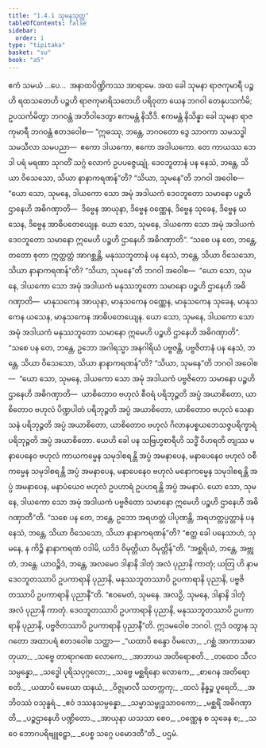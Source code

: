 ```yaml
---
title: "1.4.1 သုမနသုတ္တ"
tableOfContents: false
sidebar:
  order: 1
type: "tipitaka"
basket: "su"
book: "a5"
---
```



<DynamicBreadcrumb />

<Division number="31" book="a5" e="ch" v="16" p="27">

<Paragraph number="133" book="a5">
ဧကံ သမယံ …ပေ…  အနာထပိဏ္ဍိကဿ အာရာမေ. အထ ခေါ သုမနာ ရာဇကုမာရီ ပဉ္စဟိ ရထသတေဟိ ပဉ္စဟိ ရာဇကုမာရိသတေဟိ ပရိဝုတာ ယေန ဘဂဝါ တေနုပသင်္ကမိ; ဥပသင်္ကမိတွာ ဘဂဝန္တံ အဘိဝါဒေတွာ ဧကမန္တံ နိသီဒိ. ဧကမန္တံ နိသိန္နာ ခေါ သုမနာ ရာဇကုမာရီ ဘဂဝန္တံ ဧတဒဝေါစ—
</Paragraph>

<Paragraph number="134" book="a5">
“ဣဓဿု, ဘန္တေ, ဘဂဝတော ဒွေ သာဝကာ သမသဒ္ဓါ သမသီလာ သမပညာ—  ဧကော ဒါယကော, ဧကော အဒါယကော. တေ ကာယဿ ဘေဒါ ပရံ မရဏာ သုဂတိံ သဂ္ဂံ လောကံ ဥပပဇ္ဇေယျုံ. ဒေဝဘူတာနံ ပန နေသံ, ဘန္တေ, သိယာ ဝိသေသော, သိယာ နာနာကရဏန်”တိ?
</Paragraph>

<Paragraph number="135" book="a5">
“သိယာ, သုမနေ”တိ ဘဂဝါ အဝေါစ—  “ယော သော, သုမနေ, ဒါယကော သော အမုံ အဒါယကံ ဒေဝဘူတော သမာနော ပဉ္စဟိ ဌာနေဟိ အဓိဂဏှာတိ—  ဒိဗ္ဗေန အာယုနာ, ဒိဗ္ဗေန ဝဏ္ဏေန, ဒိဗ္ဗေန သုခေန, ဒိဗ္ဗေန ယသေန, ဒိဗ္ဗေန အာဓိပတေယျေန. ယော သော, သုမနေ, ဒါယကော သော အမုံ အဒါယကံ ဒေဝဘူတော သမာနော ဣမေဟိ ပဉ္စဟိ ဌာနေဟိ အဓိဂဏှာတိ”.
</Paragraph>

<Paragraph number="136" book="a5">
“သစေ ပန တေ, ဘန္တေ, တတော စုတာ ဣတ္ထတ္တံ အာဂစ္ဆန္တိ, မနုဿဘူတာနံ ပန နေသံ, ဘန္တေ, သိယာ ဝိသေသော, သိယာ နာနာကရဏန်”တိ? “သိယာ, သုမနေ”တိ ဘဂဝါ အဝေါစ—  “ယော သော, သုမနေ, ဒါယကော သော အမုံ အဒါယကံ မနုဿဘူတော သမာနော ပဉ္စဟိ ဌာနေဟိ အဓိဂဏှာတိ—  မာနုသကေန အာယုနာ, မာနုသကေန ဝဏ္ဏေန, မာနုသကေန သုခေန, မာနုသကေန ယသေန, မာနုသကေန အာဓိပတေယျေန. ယော သော, သုမနေ, ဒါယကော သော အမုံ အဒါယကံ မနုဿဘူတော သမာနော ဣမေဟိ ပဉ္စဟိ ဌာနေဟိ အဓိဂဏှာတိ”.
</Paragraph>

<Paragraph number="137" book="a5">
“သစေ ပန တေ, ဘန္တေ, ဥဘော အဂါရသ္မာ အနဂါရိယံ ပဗ္ဗဇန္တိ, ပဗ္ဗဇိတာနံ ပန နေသံ, ဘန္တေ, သိယာ ဝိသေသော, သိယာ နာနာကရဏန်”တိ? “သိယာ, သုမနေ”တိ ဘဂဝါ အဝေါစ—  “ယော သော, သုမနေ, ဒါယကော သော အမုံ အဒါယကံ ပဗ္ဗဇိတော သမာနော ပဉ္စဟိ ဌာနေဟိ အဓိဂဏှာတိ—  ယာစိတောဝ ဗဟုလံ စီဝရံ ပရိဘုဉ္ဇတိ အပ္ပံ အယာစိတော, ယာစိတောဝ ဗဟုလံ ပိဏ္ဍပါတံ ပရိဘုဉ္ဇတိ အပ္ပံ အယာစိတော, ယာစိတောဝ ဗဟုလံ သေနာသနံ ပရိဘုဉ္ဇတိ အပ္ပံ အယာစိတော, ယာစိတောဝ ဗဟုလံ ဂိလာနပစ္စယဘေသဇ္ဇပရိက္ခာရံ ပရိဘုဉ္ဇတိ အပ္ပံ အယာစိတော. ယေဟိ ခေါ ပန သဗြဟ္မစာရီဟိ သဒ္ဓိံ ဝိဟရတိ တျဿ မနာပေနေဝ ဗဟုလံ ကာယကမ္မေန သမုဒါစရန္တိ အပ္ပံ အမနာပေန, မနာပေနေဝ ဗဟုလံ ဝစီကမ္မေန သမုဒါစရန္တိ အပ္ပံ အမနာပေန, မနာပေနေဝ ဗဟုလံ မနောကမ္မေန သမုဒါစရန္တိ အပ္ပံ အမနာပေန, မနာပံယေဝ ဗဟုလံ ဥပဟာရံ ဥပဟရန္တိ အပ္ပံ အမနာပံ. ယော သော, သုမနေ, ဒါယကော သော အမုံ အဒါယကံ ပဗ္ဗဇိတော သမာနော ဣမေဟိ ပဉ္စဟိ ဌာနေဟိ အဓိဂဏှာတီ”တိ.
</Paragraph>

<Paragraph number="138" book="a5">
“သစေ ပန တေ, ဘန္တေ, ဥဘော အရဟတ္တံ ပါပုဏန္တိ, အရဟတ္တပ္ပတ္တာနံ ပန နေသံ, ဘန္တေ, သိယာ ဝိသေသော, သိယာ နာနာကရဏန်”တိ? “ဧတ္ထ ခေါ ပနေသာဟံ, သုမနေ, န ကိဉ္စိ နာနာကရဏံ ဝဒါမိ, ယဒိဒံ ဝိမုတ္တိယာ ဝိမုတ္တိန်”တိ.
</Paragraph>

<Paragraph number="139" book="a5">
“အစ္ဆရိယံ, ဘန္တေ, အဗ္ဘုတံ, ဘန္တေ. ယာဝဉ္စိဒံ, ဘန္တေ, အလမေဝ ဒါနာနိ ဒါတုံ အလံ ပုညာနိ ကာတုံ; ယတြ ဟိ နာမ ဒေဝဘူတဿာပိ ဥပကာရာနိ ပုညာနိ, မနုဿဘူတဿာပိ ဥပကာရာနိ ပုညာနိ, ပဗ္ဗဇိတဿာပိ ဥပကာရာနိ ပုညာနီ”တိ. “ဧဝမေတံ, သုမနေ. အလဉှိ, သုမနေ, ဒါနာနိ ဒါတုံ အလံ ပုညာနိ ကာတုံ. ဒေဝဘူတဿာပိ ဥပကာရာနိ ပုညာနိ, မနုဿဘူတဿာပိ ဥပကာရာနိ ပုညာနိ, ပဗ္ဗဇိတဿာပိ ဥပကာရာနိ ပုညာနီ”တိ.
</Paragraph>

<Paragraph number="140" book="a5">
ဣဒမဝေါစ ဘဂဝါ. ဣဒံ ဝတွာန သုဂတော အထာပရံ ဧတဒဝေါစ သတ္ထာ—
</Paragraph>

<Paragraph number="141" type="verses" book="a5">
_“ယထာပိ စန္ဒော ဝိမလော,_  
_ဂစ္ဆံ အာကာသဓာတုယာ;_  
_သဗ္ဗေ တာရာဂဏေ လောကေ,_  
_အာဘာယ အတိရောစတိ._  

</Paragraph>

<Paragraph number="142" type="verses" book="a5">
_တထေဝ သီလသမ္ပန္နော,_  
_သဒ္ဓေါ ပုရိသပုဂ္ဂလော;_  
_သဗ္ဗေ မစ္ဆရိနော လောကေ,_  
_စာဂေန အတိရောစတိ._  

</Paragraph>

<Paragraph number="143" type="verses" book="a5">
_ယထာပိ မေဃော ထနယံ,_  
_ဝိဇ္ဇုမာလီ သတက္ကကု;_  
_ထလံ နိန္နဉ္စ ပူရေတိ,_  
_အဘိဝဿံ ဝသုန္ဓရံ._  

</Paragraph>

<Paragraph number="144" type="verses" book="a5">
_ဧဝံ ဒဿနသမ္ပန္နော,_  
_သမ္မာသမ္ဗုဒ္ဓသာဝကော;_  
_မစ္ဆရိံ အဓိဂဏှာတိ,_  
_ပဉ္စဌာနေဟိ ပဏ္ဍိတော._  

</Paragraph>

<Paragraph number="145" type="verses" book="a5">
_အာယုနာ ယသသာ စေဝ,_  
_ဝဏ္ဏေန စ သုခေန စ;_  
_သ ဝေ ဘောဂပရိဗျူဠှော,_  
_ပေစ္စ သဂ္ဂေ ပမောဒတီ”တိ._  


</Paragraph>
</Division>

<Paragraph number="146" type="center" book="a5">
ပဌမံ.
</Paragraph>